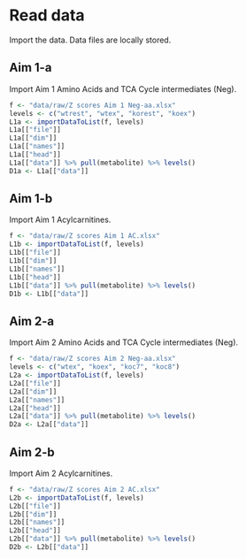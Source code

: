# Read data

Import the data.
Data files are locally stored.

## Aim 1-a

Import Aim 1 Amino Acids and TCA Cycle intermediates (Neg).

```r
f <- "data/raw/Z scores Aim 1 Neg-aa.xlsx"
levels <- c("wtrest", "wtex", "korest", "koex")
L1a <- importDataToList(f, levels)
L1a[["file"]]
L1a[["dim"]]
L1a[["names"]]
L1a[["head"]]
L1a[["data"]] %>% pull(metabolite) %>% levels()
D1a <- L1a[["data"]]
```

## Aim 1-b

Import Aim 1 Acylcarnitines.

```r
f <- "data/raw/Z scores Aim 1 AC.xlsx"
L1b <- importDataToList(f, levels)
L1b[["file"]]
L1b[["dim"]]
L1b[["names"]]
L1b[["head"]]
L1b[["data"]] %>% pull(metabolite) %>% levels()
D1b <- L1b[["data"]]
```

## Aim 2-a

Import Aim 2 Amino Acids and TCA Cycle intermediates (Neg).

```r
f <- "data/raw/Z scores Aim 2 Neg-aa.xlsx"
levels <- c("wtex", "koex", "koc7", "koc8")
L2a <- importDataToList(f, levels)
L2a[["file"]]
L2a[["dim"]]
L2a[["names"]]
L2a[["head"]]
L2a[["data"]] %>% pull(metabolite) %>% levels()
D2a <- L2a[["data"]]
```

## Aim 2-b

Import Aim 2 Acylcarnitines.

```r
f <- "data/raw/Z scores Aim 2 AC.xlsx"
L2b <- importDataToList(f, levels)
L2b[["file"]]
L2b[["dim"]]
L2b[["names"]]
L2b[["head"]]
L2b[["data"]] %>% pull(metabolite) %>% levels()
D2b <- L2b[["data"]]
```
